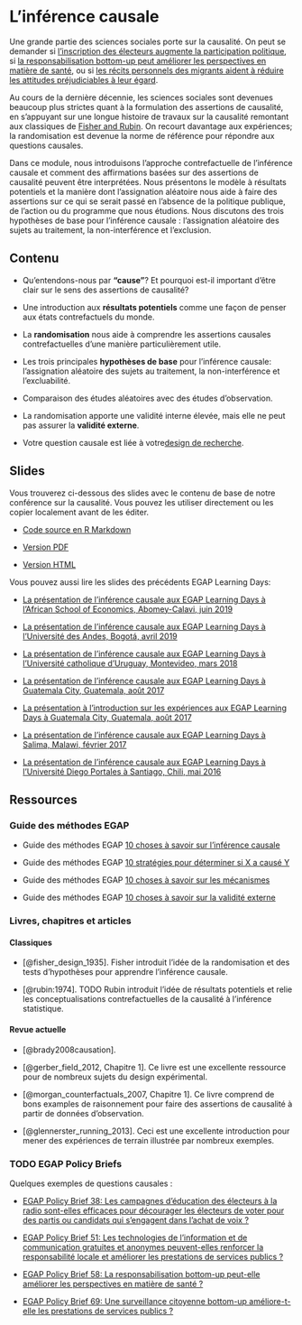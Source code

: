# L'inférence causale {.tabset}

Une grande partie des sciences sociales porte sur la causalité. On peut se demander si [l'inscription des électeurs augmente la participation politique](https://egap.org/resource/electoral-administration-in-kenya/), si [la responsabilisation bottom-up peut améliorer les perspectives en matière de santé](https://egap.org/resource/does-bottom-up-accountability-work-evidence-from-uganda/), ou si [les récits personnels des migrants aident à réduire les attitudes préjudiciables à leur égard](https://egap.org/resource/brief-70-how-personal-narratives-reduce-negative-attitudes-towards-immigrants-in-kenya/).

Au cours de la dernière décennie, les sciences sociales sont devenues beaucoup plus strictes quant à la formulation des assertions de causalité, en s'appuyant sur une longue histoire de travaux sur la causalité remontant aux classiques de [Fisher and Rubin](#causalinference-classics). On recourt davantage aux expériences; la randomisation est devenue la norme de référence pour répondre aux questions causales.

Dans ce module, nous introduisons l'approche contrefactuelle de l'inférence causale et comment des affirmations basées sur des assertions de causalité peuvent être interprétées. Nous présentons le modèle à résultats potentiels et la manière dont l'assignation aléatoire nous aide à faire des assertions sur ce qui se serait passé en l'absence de la politique publique, de l'action ou du programme que nous étudions. Nous discutons des trois hypothèses de base pour l'inférence causale : l'assignation aléatoire des sujets au traitement, la non-interférence et l'exclusion.

## Contenu

 - Qu'entendons-nous par **"cause"**? Et pourquoi est-il important d'être clair sur le sens des assertions de causalité?

 - Une introduction aux **résultats potentiels** comme une façon de penser aux états contrefactuels du monde.

 - La **randomisation** nous aide à comprendre les assertions causales contrefactuelles d'une manière particulièrement utile.

 - Les trois principales **hypothèses de base** pour l'inférence causale: l'assignation aléatoire des sujets au traitement, la non-interférence et l'excluabilité.

 - Comparaison des études aléatoires avec des études d'observation.

 - La randomisation apporte une validité interne élevée, mais elle ne peut pas assurer la **validité externe**.

 - Votre question causale est liée à votre[design de recherche](the-research-design-process.html).

## Slides

Vous trouverez ci-dessous des slides avec le contenu de base de notre conférence sur la causalité. Vous pouvez les utiliser directement ou les copier localement avant de les éditer.

- [Code source en R Markdown](https://egap.github.io/learningdays-resources/Slides/causalinference-slides.Rmd)

- [Version PDF](https://egap.github.io/learningdays-resources/Slides/causalinference-slides.pdf)

- [Version HTML](https://egap.github.io/learningdays-resources/Slides/causalinference-slides.html)

Vous pouvez aussi lire les slides des précédents EGAP Learning Days:

 - [La présentation de l'inférence causale aux EGAP Learning Days à l'African School of Economics, Abomey-Calavi, juin 2019](https://egap.github.io/learningdays-resources/Slides/Examples/causality-benin.pdf)

 - [La présentation de l'inférence causale aux EGAP Learning Days à l'Université des Andes, Bogotá, avril 2019](https://egap.github.io/learningdays-resources/Slides/Examples/causality-bogota.pdf)

 - [La présentation de l'inférence causale aux EGAP Learning Days à l'Université catholique d'Uruguay, Montevideo, mars 2018](https://egap.github.io/learningdays-resources/Slides/Examples/causality-montevideo.pdf)

 - [La présentation de l'inférence causale aux EGAP Learning Days à Guatemala City, Guatemala, août 2017](https://egap.github.io/learningdays-resources/Slides/Examples/causality-guatemala.pdf)

 - [La présentation à l'introduction sur les expériences aux EGAP Learning Days à Guatemala City, Guatemala, août 2017](https://egap.github.io/learningdays-resources/Slides/Examples/intro_experiments-guatemala.pdf)

 - [La présentation de l'inférence causale aux EGAP Learning Days à Salima, Malawi, février 2017](https://egap.github.io/learningdays-resources/Slides/Examples/causality-malawi.pdf)

 - [La présentation de l'inférence causale aux EGAP Learning Days à l'Université Diego Portales à Santiago, Chili, mai 2016](https://egap.github.io/learningdays-resources/Slides/Examples/causality-santiago.pdf)

## Ressources

### Guide des méthodes EGAP

- Guide des méthodes EGAP [10 choses à savoir sur l'inférence causale](https://egap.org/resource/10-things-to-know-about-causal-inference/)

- Guide des méthodes EGAP [10 stratégies pour déterminer si X a causé Y](https://egap.org/resource/10-strategies-figuring-out-if-x-caused-y/)

- Guide des méthodes EGAP [10 choses à savoir sur les mécanismes](https://egap.org/resource/10-things-mechanisms/)

- Guide des méthodes EGAP [10 choses à savoir sur la validité externe](https://egap.org/resource/10-things-to-know-about-external-validity/)

### Livres, chapitres et articles {#causalinference-cites}

#### Classiques {#causalinference-classics}

- [@fisher_design_1935]. Fisher introduit l'idée de la randomisation et des tests d'hypothèses pour apprendre l'inférence causale.

- [@rubin:1974]. TODO Rubin introduit l'idée de résultats potentiels et relie les conceptualisations contrefactuelles de la causalité à l'inférence statistique.

#### Revue actuelle

- [@brady2008causation].

- [@gerber_field_2012, Chapitre 1]. Ce livre est une excellente ressource pour de nombreux sujets du design expérimental.

- [@morgan_counterfactuals_2007, Chapitre 1]. Ce livre comprend de bons examples de raisonnement pour faire des assertions de causalité à partir de données d'observation.

- [@glennerster_running_2013]. Ceci est une excellente introduction pour mener des expériences de terrain illustrée par nombreux exemples.

### TODO EGAP Policy Briefs

Quelques exemples de questions causales :

- [EGAP Policy Brief 38: Les campagnes d'éducation des électeurs à la radio sont-elles efficaces pour décourager les électeurs de voter pour des partis ou candidats qui s'engagent dans l'achat de voix ?](https://egap.org/resource/brief-38-diminishing-the-effectiveness-of-vote-buying-through-voter-education/)

- [EGAP Policy Brief 51: Les technologies de l'information et de communication gratuites et anonymes peuvent-elles renforcer la responsabilité locale et améliorer les prestations de services publics ?](https://egap.org/resource/does-information-technology-improve-public-service-delivery-lessons-from-uganda/)

- [EGAP Policy Brief 58: La responsabilisation bottom-up peut-elle améliorer les perspectives en matière de santé ?](https://egap.org/resource/does-bottom-up-accountability-work-evidence-from-uganda/)

- [EGAP Policy Brief 69: Une surveillance citoyenne bottom-up améliore-t-elle les prestations de services publics ?](https://egap.org/resource/brief-69-bottom-up-accountability-and-public-service-provision-in-brazil/)



